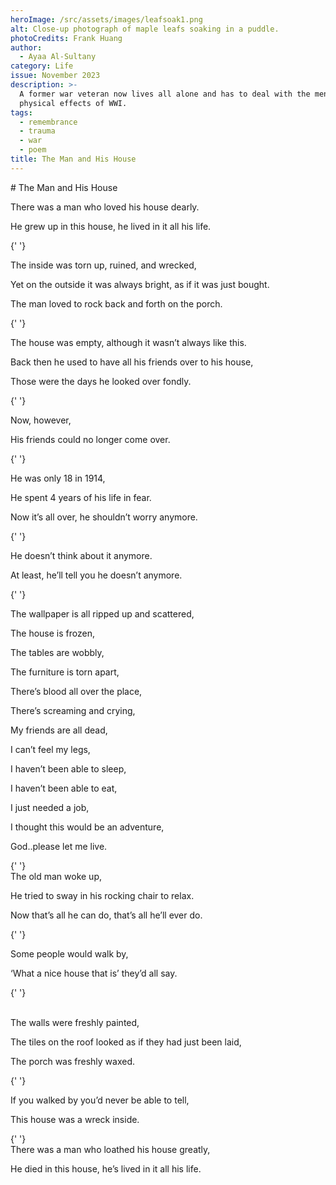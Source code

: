 ```yaml
---
heroImage: /src/assets/images/leafsoak1.png
alt: Close-up photograph of maple leafs soaking in a puddle.
photoCredits: Frank Huang
author:
  - Ayaa Al-Sultany
category: Life
issue: November 2023
description: >-
  A former war veteran now lives all alone and has to deal with the mental and
  physical effects of WWI.
tags:
  - remembrance
  - trauma
  - war
  - poem
title: The Man and His House
---
```


<Centered>
  # The Man and His House

There was a man who loved his house dearly.

He grew up in this house, he lived in it all his life.

{' '}
<br />

The inside was torn up, ruined, and wrecked,

Yet on the outside it was always bright, as if it was just bought.

The man loved to rock back and forth on the porch.

{' '}
<br />

The house was empty, although it wasn’t always like this.

Back then he used to have all his friends over to his house,

Those were the days he looked over fondly.

{' '}
<br />

Now, however,

His friends could no longer come over.

{' '}
<br />

He was only 18 in 1914,

He spent 4 years of his life in fear.

Now it’s all over, he shouldn’t worry anymore.

{' '}
<br />

He doesn’t think about it anymore.

At least, he’ll tell you he doesn’t anymore.

{' '}
<br />

The wallpaper is all ripped up and scattered,

The house is frozen,

The tables are wobbly,

The furniture is torn apart,

There’s blood all over the place,

There’s screaming and crying,

My friends are all dead,

I can’t feel my legs,

I haven’t been able to sleep,

I haven’t been able to eat,

I just needed a job,

I thought this would be an adventure,

God..please let me live.

{' '}
<br />
The old man woke up,

He tried to sway in his rocking chair to relax.

Now that’s all he can do, that’s all he’ll ever do.

{' '}
<br />

Some people would walk by,

‘What a nice house that is’ they’d all say.

{' '}
<br />
<br />

The walls were freshly painted,

The tiles on the roof looked as if they had just been laid,

The porch was freshly waxed.

{' '}
<br />

If you walked by you’d never be able to tell,

This house was a wreck inside.

{' '}
<br />
There was a man who loathed his house greatly,

He died in this house, he’s lived in it all his life.

</Centered>

